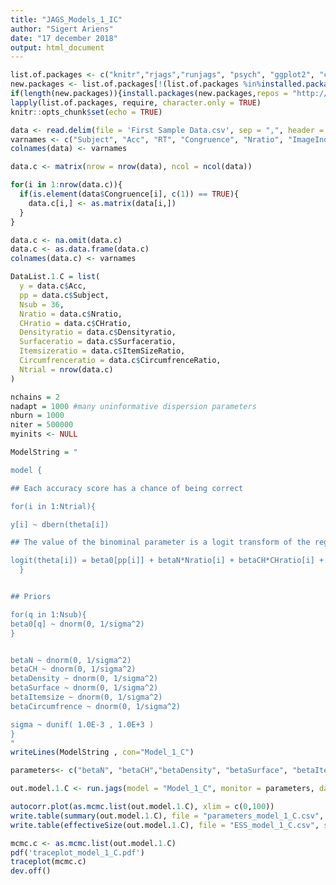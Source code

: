 ```yaml
---
title: "JAGS_Models_1_IC"
author: "Sigert Ariens"
date: "17 december 2018"
output: html_document
---
```


```r

list.of.packages <- c("knitr","rjags","runjags", "psych", "ggplot2", "coda", "papaja","robustHD")
new.packages <- list.of.packages[!(list.of.packages %in%installed.packages()[,"Package"])]
if(length(new.packages)){install.packages(new.packages,repos = "http://cran.us.r-project.org")}
lapply(list.of.packages, require, character.only = TRUE)
knitr::opts_chunk$set(echo = TRUE)
```



```r

data <- read.delim(file = 'First Sample Data.csv', sep = ",", header = TRUE)
varnames <- c("Subject", "Acc", "RT", "Congruence", "Nratio", "ImageIndex", "CHratio", "ItemSizeRatio", "CircumfrenceRatio", "Densityratio", "Surfaceratio")
colnames(data) <- varnames
```

```r
data.c <- matrix(nrow = nrow(data), ncol = ncol(data))

for(i in 1:nrow(data.c)){
  if(is.element(data$Congruence[i], c(1)) == TRUE){
    data.c[i,] <- as.matrix(data[i,])
  }
}

data.c <- na.omit(data.c)
data.c <- as.data.frame(data.c)
colnames(data.c) <- varnames
```

```r
DataList.1.C = list(
  y = data.c$Acc,
  pp = data.c$Subject,
  Nsub = 36,
  Nratio = data.c$Nratio,
  CHratio = data.c$CHratio,
  Densityratio = data.c$Densityratio,
  Surfaceratio = data.c$Surfaceratio,
  Itemsizeratio = data.c$ItemSizeRatio,
  Circumfrenceratio = data.c$CircumfrenceRatio,
  Ntrial = nrow(data.c)
)

```
```r
nchains = 2
nadapt = 1000 #many uninformative dispersion parameters
nburn = 1000
niter = 500000
myinits <- NULL
```
```r
ModelString = "

model {

## Each accuracy score has a chance of being correct

for(i in 1:Ntrial){

y[i] ~ dbern(theta[i])

## The value of the binominal parameter is a logit transform of the regression using the ratio's as wieghts. Each participant has a seperate error term beta0

logit(theta[i]) = beta0[pp[i]] + betaN*Nratio[i] + betaCH*CHratio[i] + betaDensity*Densityratio[i] + betaSurface*Surfaceratio[i] + betaItemsize*Itemsizeratio[i] + betaCircumfrence*Circumfrenceratio[i]
  }


## Priors

for(q in 1:Nsub){
beta0[q] ~ dnorm(0, 1/sigma^2)
}


betaN ~ dnorm(0, 1/sigma^2)
betaCH ~ dnorm(0, 1/sigma^2)
betaDensity ~ dnorm(0, 1/sigma^2)
betaSurface ~ dnorm(0, 1/sigma^2)
betaItemsize ~ dnorm(0, 1/sigma^2)
betaCircumfrence ~ dnorm(0, 1/sigma^2)

sigma ~ dunif( 1.0E-3 , 1.0E+3 )
}
"
writeLines(ModelString , con="Model_1_C")

```

```r
parameters<- c("betaN", "betaCH","betaDensity", "betaSurface", "betaItemsize", "betaCircumfrence")

out.model.1.C <- run.jags(model = "Model_1_C", monitor = parameters, data = DataList.1.C, n.chains = nchains, adapt = nadapt, burnin = nburn, sample = niter,method = "parallel")#, thin = 1)

autocorr.plot(as.mcmc.list(out.model.1.C), xlim = c(0,100))
write.table(summary(out.model.1.C), file = "parameters_model_1_C.csv", sep = ',')
write.table(effectiveSize(out.model.1.C), file = "ESS_model_1_C.csv", sep = ',')

mcmc.c <- as.mcmc.list(out.model.1.C)
pdf('traceplot_model_1_C.pdf')
traceplot(mcmc.c) 
dev.off()
```